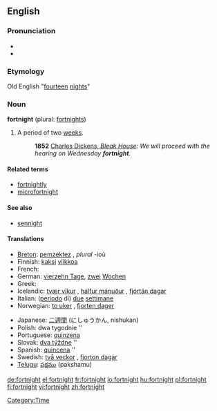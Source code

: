 ==English==
{{wikipedia}}
===Pronunciation===
*{{IPA|/ˈfɔrtnaɪt/}}
*{{SAMPA|/"fOrtnaIt/}}

===Etymology===
Old English "[[fourteen]] [[night]]s"

===Noun===
'''fortnight''' (plural: [[fortnights]])

# A period of two [[week]]s.
#:'''1852''' [http://www.gutenberg.org/dirs/etext97/blkhs12.txt Charles Dickens, ''Bleak House'']: ''We will proceed with the hearing on Wednesday '''fortnight'''''.

====Related terms====
*[[fortnightly]]
*[[microfortnight]]

====See also====
*[[sennight]]

====Translations====
{{top}}
*[[Breton]]: [[pemzektez]] {{m}}, ''plural'' -ioù
*Finnish: [[kaksi]] [[viikko]]a
*French: {{t|fr|quinzaine|f}}
*German: [[vierzehn Tage]], [[zwei]] [[Wochen]]
*Greek: {{t|el|δεκαπενθήμερο|n}}
*Icelandic: [[tvær vikur]] {{fpl}}, [[hálfur mánuður]] {{m}}, [[fjórtán dagar]] {{npl}}
*Italian: ([[periodo]] di) [[due#Italian|due]] [[settimana|settimane]]
*Norwegian: [[to uker]] {{p}}, [[fjorten dager]]
{{mid}}
*Japanese: [[二週間]] (にしゅうかん, nishukan)
*Polish: dwa tygodnie {{m}} {{p}}''
*Portuguese: [[quinzena]] {{f}}
*Slovak: [[týždeň|dva týždne]] {{m}} {{p}}''
*Spanish: [[quincena]] {{f}} {{p}}''
*Swedish: [[två veckor]] {{p}}, [[fjorton dagar]]
*[[Telugu]]: [[పక్షము]] (pakshamu)
{{bottom}}

[[Category:Time]]

[[de:fortnight]]
[[el:fortnight]]
[[fr:fortnight]]
[[io:fortnight]]
[[hu:fortnight]]
[[pl:fortnight]]
[[fi:fortnight]]
[[vi:fortnight]]
[[zh:fortnight]]